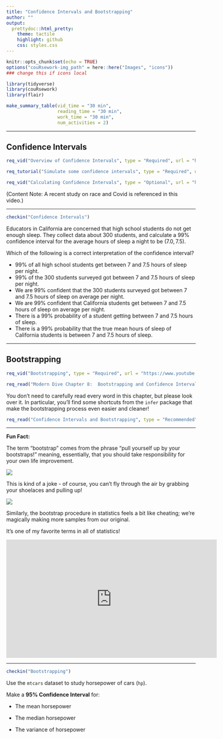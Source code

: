 ```yaml
---
title: "Confidence Intervals and Bootstrapping"
author: ""
output:
  prettydoc::html_pretty:
    theme: tactile
    highlight: github
    css: styles.css
---
```


```r
knitr::opts_chunk$set(echo = TRUE)
options("couRsework-img_path" = here::here("Images", "icons")) 
### change this if icons local
```

```r
library(tidyverse)
library(couRsework)
library(flair)
```



```r
make_summary_table(vid_time = "30 min", 
                   reading_time = "30 min", 
                   work_time = "30 min", 
                   num_activities = 2)
```

---

## Confidence Intervals


```r
req_vid("Overview of Confidence Intervals", type = "Required", url = "https://www.youtube.com/embed/SoOWQTBEV20")
```


```r
req_tutorial("Simulate some confidence intervals", type = "Required", url = "https://rpsychologist.com/d3/ci/")
```


```r
req_vid("Calculating Confidence Intervals", type = "Optional", url = "https://www.youtube.com/watch?v=EJe3jiZNwUU")
```

(Content Note: A recent study on race and Covid is referenced in this video.)



---

```r
checkin("Confidence Intervals")
```


Educators in California are concerned that high school students do not get enough sleep.  They collect data about 300 students, and calculate a 99\% confidence interval for the average hours of sleep a night to be $(7.0, 7.5)$.


Which of the following is a correct interpretation of the confidence interval?

*  99% of all high school students get between 7 and 7.5 hours of sleep per night.
*  99% of the 300 students surveyed got between 7 and 7.5 hours of sleep per night.
*  We are 99% confident that the 300 students surveyed got between 7 and 7.5 hours of sleep on average per night.
*  We are 99% confident that California students get between 7 and 7.5 hours of sleep on average per night.
*  There is a 99% probability of a student getting between 7 and 7.5 hours of sleep.
*  There is a 99% probability that the true mean hours of sleep of California students is between 7 and 7.5 hours of sleep.

---

## Bootstrapping

```r
req_vid("Bootstrapping", type = "Required", url = "https://www.youtube.com/embed/fV3vZ_uHDPI")
```

```r
req_read("Modern Dive Chapter 8:  Bootstrapping and Confidence Intervals", type = "Required", url = "https://moderndive.com/8-confidence-intervals.html")
```

You don't need to carefully read every word in this chapter, but please look over it.
In particular, you'll find some shortcuts from the `infer` package that make the
bootstrapping process even easier and cleaner!

```r
req_read("Confidence Intervals and Bootstrapping", type = "Recommended", url = "https://seeing-theory.brown.edu/frequentist-inference/index.html")
```

---

**Fun Fact:** 

The term "bootstrap" comes from the phrase "pull yourself up by your bootstraps!"
meaning, essentially, that you should take responsibility for your own life improvement.

![](https://media1.giphy.com/media/h26fLv6Sba1lMegpf1/200.gif)

This is kind of a joke - of course, you can't fly through the air by grabbing
your shoelaces and pulling up!

![](https://www.picgifs.com/gifs/actors-and-actresses/emma-stone/emma-stone-Fyt1zC.gif)

Similarly, the bootstrap procedure in statistics feels a bit like cheating; we're magically 
making more samples from our original.

It's one of my favorite terms in all of statistics!


<iframe width="560" height="315" src="https://www.youtube.com/embed/R2o9D9EQbiQ?start=56" frameborder="0" allow="accelerometer; autoplay; encrypted-media; gyroscope; picture-in-picture" allowfullscreen></iframe>

---

```r
checkin("Bootstrapping")
```

Use the `mtcars` dataset to study horsepower of cars (`hp`).

Make a **95% Confidence Interval** for:

* The mean horsepower

* The median horsepower

* The variance of horsepower